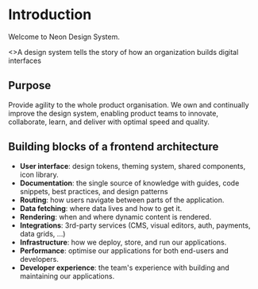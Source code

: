 
# Introduction

Welcome to Neon Design System.

<Callout>
  <>A design system tells the story of how an organization builds digital interfaces</>
</Callout>

## Purpose

<Callout>
  Provide agility to the whole product organisation. We own and continually improve the design
  system, enabling product teams to innovate, collaborate, learn, and deliver with optimal speed and
  quality.
</Callout>

## Building blocks of a frontend architecture

- **User interface**: design tokens, theming system, shared components, icon library.
- **Documentation**: the single source of knowledge with guides, code snippets, best practices, and design patterns
- **Routing**: how users navigate between parts of the application.
- **Data fetching**: where data lives and how to get it.
- **Rendering**: when and where dynamic content is rendered.
- **Integrations**: 3rd-party services (CMS, visual editors, auth, payments, data grids, …)
- **Infrastructure**: how we deploy, store, and run our applications.
- **Performance**: optimise our applications for both end-users and developers.
- **Developer experience**: the team's experience with building and maintaining our applications.
